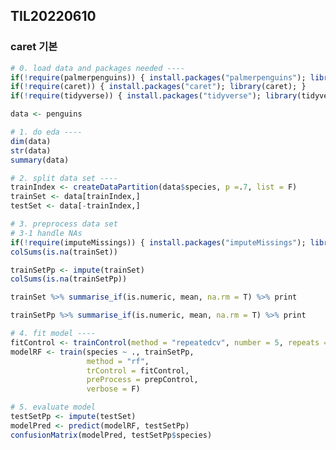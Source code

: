 ## TIL20220610

### caret 기본

```r
# 0. load data and packages needed ----
if(!require(palmerpenguins)) { install.packages("palmerpenguins"); library(palmerpenguins); }
if(!require(caret)) { install.packages("caret"); library(caret); }
if(!require(tidyverse)) { install.packages("tidyverse"); library(tidyverse); }

data <- penguins
```

```r
# 1. do eda ----
dim(data)
str(data)
summary(data)
```

```r
# 2. split data set ----
trainIndex <- createDataPartition(data$species, p =.7, list = F)
trainSet <- data[trainIndex,]
testSet <- data[-trainIndex,]
```

```r
# 3. preprocess data set
# 3-1 handle NAs
if(!require(imputeMissings)) { install.packages("imputeMissings"); library(imputeMissings); }
colSums(is.na(trainSet))
```

```r
trainSetPp <- impute(trainSet)
colSums(is.na(trainSetPp))
```

```r
trainSet %>% summarise_if(is.numeric, mean, na.rm = T) %>% print
```


```r
trainSetPp %>% summarise_if(is.numeric, mean, na.rm = T) %>% print
```
```r
# 4. fit model ----
fitControl <- trainControl(method = "repeatedcv", number = 5, repeats = 1)
modelRF <- train(species ~ ., trainSetPp,
                 method = "rf",
                 trControl = fitControl,
                 preProcess = prepControl,
                 verbose = F)
```

```r
# 5. evaluate model
testSetPp <- impute(testSet)
modelPred <- predict(modelRF, testSetPp)
confusionMatrix(modelPred, testSetPp$species)
```


